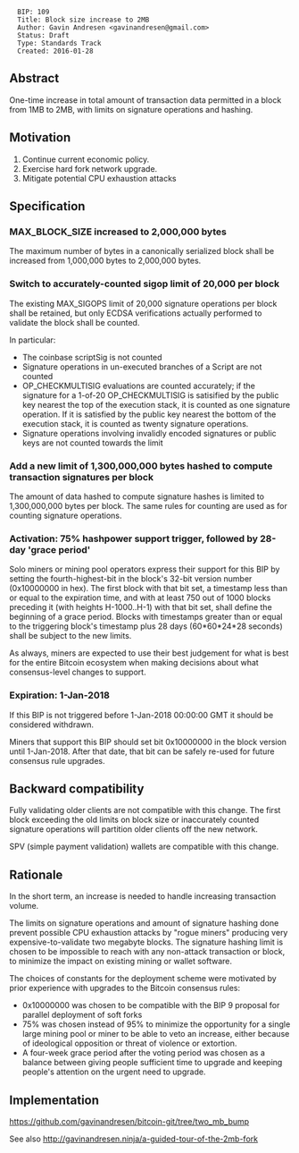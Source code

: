 <pre>
  BIP: 109
  Title: Block size increase to 2MB
  Author: Gavin Andresen <gavinandresen@gmail.com>
  Status: Draft
  Type: Standards Track
  Created: 2016-01-28
</pre>

==Abstract==

One-time increase in total amount of transaction data permitted in a block from 1MB to 2MB, with limits on signature operations and hashing.

==Motivation==

# Continue current economic policy.
# Exercise hard fork network upgrade.
# Mitigate potential CPU exhaustion attacks

==Specification==

=== MAX_BLOCK_SIZE increased to 2,000,000 bytes ===

The maximum number of bytes in a canonically serialized block shall be increased from
1,000,000 bytes to 2,000,000 bytes.

=== Switch to accurately-counted sigop limit of 20,000 per block ===

The existing MAX_SIGOPS limit of 20,000 signature operations per block shall be retained,
but only ECDSA verifications actually performed to validate the block shall be counted.

In particular:

* The coinbase scriptSig is not counted
* Signature operations in un-executed branches of a Script are not counted
* OP_CHECKMULTISIG evaluations are counted accurately; if the signature for a 1-of-20 OP_CHECKMULTISIG is satisified by the public key nearest the top of the execution stack, it is counted as one signature operation. If it is satisfied by the public key nearest the bottom of the execution stack, it is counted as twenty signature operations.
* Signature operations involving invalidly encoded signatures or public keys are not counted towards the limit

=== Add a new limit of 1,300,000,000 bytes hashed to compute transaction signatures per block ===

The amount of data hashed to compute signature hashes is limited to 1,300,000,000 bytes per block. The same rules for counting are used as for counting signature operations.

=== Activation: 75% hashpower support trigger, followed by 28-day 'grace period' ===

Solo miners or mining pool operators express their support for this BIP by setting the fourth-highest-bit in the block's 32-bit version number (0x10000000 in hex). The first block with that bit set, a timestamp less than or equal to the expiration time, and with at least 750 out of 1000 blocks preceding it (with heights H-1000..H-1) with that bit set, shall define the beginning of a grace period. Blocks with timestamps greater than or equal to the triggering block's timestamp plus 28 days (60*60*24*28 seconds) shall be subject to the new limits.

As always, miners are expected to use their best judgement for what is best for the entire Bitcoin ecosystem when making decisions about what consensus-level changes to support.

=== Expiration: 1-Jan-2018 ===

If this BIP is not triggered before 1-Jan-2018 00:00:00 GMT it should be considered withdrawn.

Miners that support this BIP should set bit 0x10000000 in the block version until 1-Jan-2018. After that date, that bit can be safely re-used for future consensus rule upgrades.

==Backward compatibility==

Fully validating older clients are not compatible with this change.
The first block exceeding the old limits on block size or inaccurately counted signature operations will partition older clients off the new network.

SPV (simple payment validation) wallets are compatible with this change.

==Rationale==

In the short term, an increase is needed to handle increasing transaction volume. 

The limits on signature operations and amount of signature hashing done prevent possible CPU exhaustion attacks by "rogue miners" producing very expensive-to-validate two megabyte blocks. The signature hashing limit is chosen to be impossible to reach with any non-attack transaction or block, to minimize the impact on existing mining or wallet software.

The choices of constants for the deployment scheme were motivated by prior experience with upgrades to the Bitcoin consensus rules:

* 0x10000000 was chosen to be compatible with the BIP 9 proposal for parallel deployment of soft forks
* 75% was chosen instead of 95% to minimize the opportunity for a single large mining pool or miner to be able to veto an increase, either because of ideological opposition or threat of violence or extortion.
* A four-week grace period after the voting period was chosen as a balance between giving people sufficient time to upgrade and keeping people's attention on the urgent need to upgrade.

==Implementation==

https://github.com/gavinandresen/bitcoin-git/tree/two_mb_bump

See also http://gavinandresen.ninja/a-guided-tour-of-the-2mb-fork
